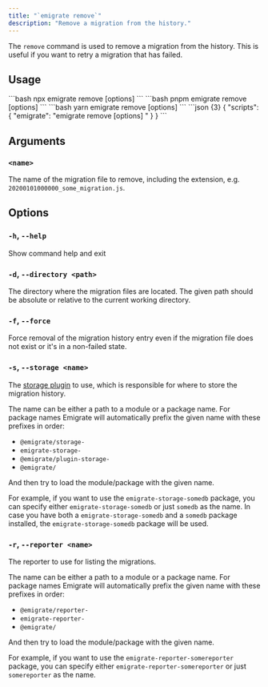 ```yaml
---
title: "`emigrate remove`"
description: "Remove a migration from the history."
---
```



The `remove` command is used to remove a migration from the history. This is useful if you want to retry a migration that has failed.

## Usage

<Tabs>
  <TabItem label="npm">
    ```bash
    npx emigrate remove [options] <name>
    ```
  </TabItem>
  <TabItem label="pnpm">
    ```bash
    pnpm emigrate remove [options] <name>
    ```
  </TabItem>
  <TabItem label="yarn">
    ```bash
    yarn emigrate remove [options] <name>
    ```
  </TabItem>
  <TabItem label="package.json">
    ```json {3}
    {
      "scripts": {
        "emigrate": "emigrate remove [options] <name>"
      }
    }
    ```
  </TabItem>
</Tabs>

## Arguments

### `<name>`

The name of the migration file to remove, including the extension, e.g. `20200101000000_some_migration.js`.

## Options

### `-h`, `--help`

Show command help and exit

### `-d`, `--directory <path>`

The directory where the migration files are located. The given path should be absolute or relative to the current working directory.

### `-f`, `--force`

Force removal of the migration history entry even if the migration file does not exist or it's in a non-failed state.

### `-s`, `--storage <name>`

The [storage plugin](../../plugins/storage/) to use, which is responsible for where to store the migration history.

The name can be either a path to a module or a package name. For package names Emigrate will automatically prefix the given name with these prefixes in order:

- `@emigrate/storage-`
- `emigrate-storage-`
- `@emigrate/plugin-storage-`
- `@emigrate/`

And then try to load the module/package with the given name.

For example, if you want to use the `emigrate-storage-somedb` package, you can specify either `emigrate-storage-somedb` or just `somedb` as the name.
In case you have both a `emigrate-storage-somedb` and a `somedb` package installed, the `emigrate-storage-somedb` package will be used.

### `-r`, `--reporter <name>`

The reporter to use for listing the migrations.

The name can be either a path to a module or a package name. For package names Emigrate will automatically prefix the given name with these prefixes in order:

- `@emigrate/reporter-`
- `emigrate-reporter-`
- `@emigrate/`

And then try to load the module/package with the given name.

For example, if you want to use the `emigrate-reporter-somereporter` package, you can specify either `emigrate-reporter-somereporter` or just `somereporter` as the name.
